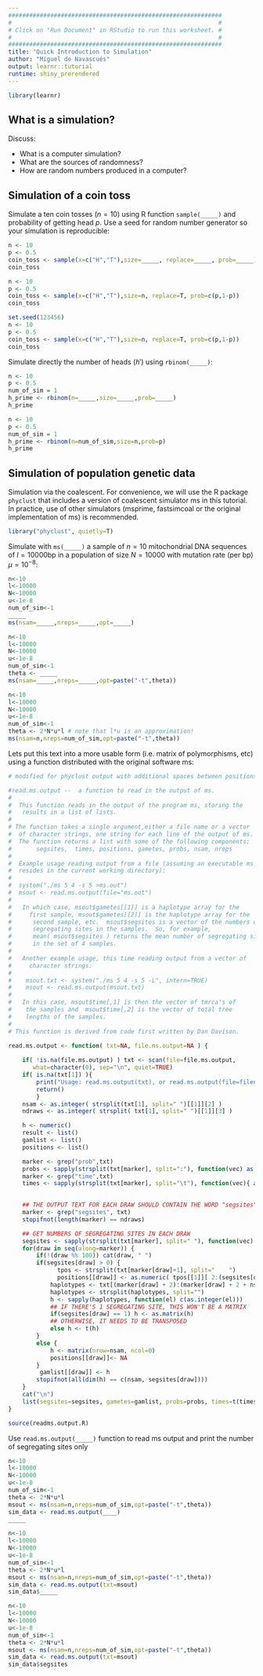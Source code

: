 ```yaml
---
#############################################################
#                                                           #
# Click on "Run Document" in RStudio to run this worksheet. #
#                                                           #
#############################################################
title: "Quick Introduction to Simulation"
author: "Miguel de Navascués"
output: learnr::tutorial
runtime: shiny_prerendered
---
```


```r
library(learnr)
```

## What is a simulation?

Discuss:

- What is a computer simulation?
- What are the sources of randomness?
- How are random numbers produced in a computer?

## Simulation of a coin toss

Simulate a ten coin tosses ($n=10$) using R function `sample(_____)` and probability of getting head $p$. Use a seed for random number generator so your simulation is reproducible:

```r
n <- 10
p <- 0.5
coin_toss <- sample(x=c("H","T"),size=_____, replace=_____, prob=_____)
coin_toss
```

```r
n <- 10
p <- 0.5
coin_toss <- sample(x=c("H","T"),size=n, replace=T, prob=c(p,1-p))
coin_toss
```

```r
set.seed(123456)
n <- 10
p <- 0.5
coin_toss <- sample(x=c("H","T"),size=n, replace=T, prob=c(p,1-p))
coin_toss
```

Simulate directly the number of heads ($h'$) using `rbinom(_____)`:

```r
n <- 10
p <- 0.5
num_of_sim = 1
h_prime <- rbinom(n=_____,size=_____,prob=_____)
h_prime
```

```r
n <- 10
p <- 0.5
num_of_sim = 1
h_prime <- rbinom(n=num_of_sim,size=n,prob=p)
h_prime
```



## Simulation of population genetic data

Simulation via the coalescent. For convenience, we will use the R package `phyclust` that includes a version of coalescent simulator ms in this tutorial. In practice, use of other simulators (msprime, fastsimcoal or the original implementation of ms) is recommended.

```r
library("phyclust", quietly=T)
```

Simulate with `ms(_____)` a sample of $n=10$ mitochondrial DNA sequences of $l=10000$bp in a population of size $N=10000$ with mutation rate (per bp) $\mu=10^{-8}$:

```r
n<-10
l<-10000
N<-10000
u<-1e-8
num_of_sim<-1
_____
ms(nsam=_____,nreps=_____,opt=_____)
```

```r
n<-10
l<-10000
N<-10000
u<-1e-8
num_of_sim<-1
theta <- _____
ms(nsam=_____,nreps=_____,opt=paste("-t",theta))
```


```r
n<-10
l<-10000
N<-10000
u<-1e-8
num_of_sim<-1
theta <- 2*N*u*l # note that l*u is an approximation!
ms(nsam=n,nreps=num_of_sim,opt=paste("-t",theta))
```


Lets put this text into a more usable form (i.e. matrix of polymorphisms, etc) using a function distributed with the original software ms:

```r
# modified for phyclust output with additional spaces between positions values

#read.ms.output --  a function to read in the output of ms.
#
#  This function reads in the output of the program ms, storing the
#   results in a list of lists.
#
# The function takes a single argument,either a file name or a vector
#  of character strings, one string for each line of the output of ms.
#  The function returns a list with some of the following components: 
#       segsites,  times, positions, gametes, probs, nsam, nreps
#
#  Example usage reading output from a file (assuming an executable ms
#  resides in the current working directory):
#
#  system("./ms 5 4 -s 5 >ms.out")
#  msout <- read.ms.output(file="ms.out")
#
#   In which case, msout$gametes[[1]] is a haplotype array for the
#     first sample, msout$gametes[[2]] is the haplotype array for the
#      second sample, etc.  msout$segsites is a vector of the numbers of
#      segregating sites in the samples.  So, for example, 
#      mean( msout$segsites ) returns the mean number of segregating sites
#      in the set of 4 samples.
# 
#   Another example usage, this time reading output from a vector of 
#     character strings: 
#
#    msout.txt <- system("./ms 5 4 -s 5 -L", intern=TRUE)
#    msout <- read.ms.output(msout.txt)
#
#   In this case, msout$time[,1] is then the vector of tmrca's of 
#    the samples and  msout$time[,2] is the vector of total tree
#    lengths of the samples. 
#
# This function is derived from code first written by Dan Davison.

read.ms.output <- function( txt=NA, file.ms.output=NA ) {
    
    if( !is.na(file.ms.output) ) txt <- scan(file=file.ms.output,
       what=character(0), sep="\n", quiet=TRUE)
    if( is.na(txt[1]) ){
    	print("Usage: read.ms.output(txt), or read.ms.output(file=filename)")
    	return()
    	}
    nsam <- as.integer( strsplit(txt[1], split=" ")[[1]][2] )
    ndraws <- as.integer( strsplit( txt[1], split=" ")[[1]][3] )

    h <- numeric()
    result <- list()
    gamlist <- list()
    positions <- list()

    marker <- grep("prob",txt)
    probs <- sapply(strsplit(txt[marker], split=":"), function(vec) as.numeric(vec[2]))
    marker <- grep("time",txt)
    times <- sapply(strsplit(txt[marker], split="\t"), function(vec){ as.numeric(vec[2:3])} )

    
    ## THE OUTPUT TEXT FOR EACH DRAW SHOULD CONTAIN THE WORD "segsites"
    marker <- grep("segsites", txt)
    stopifnot(length(marker) == ndraws)

    ## GET NUMBERS OF SEGREGATING SITES IN EACH DRAW
    segsites <- sapply(strsplit(txt[marker], split=" "), function(vec) as.integer(vec[2]) )
    for(draw in seq(along=marker)) {
        if(!(draw %% 100)) cat(draw, " ")
        if(segsites[draw] > 0) {
        	  tpos <- strsplit(txt[marker[draw]+1], split="    ")
        	  positions[[draw]] <- as.numeric( tpos[[1]][ 2:(segsites[draw]+1) ] ) 
            haplotypes <- txt[(marker[draw] + 2):(marker[draw] + 2 + nsam - 1)]
            haplotypes <- strsplit(haplotypes, split="")
            h <- sapply(haplotypes, function(el) c(as.integer(el)))
            ## IF THERE'S 1 SEGREGATING SITE, THIS WON'T BE A MATRIX 
            if(segsites[draw] == 1) h <- as.matrix(h)
            ## OTHERWISE, IT NEEDS TO BE TRANSPOSED
            else h <- t(h)
        }
        else {
        	h <- matrix(nrow=nsam, ncol=0)
        	positions[[draw]]<- NA
        }
		 gamlist[[draw]] <- h
        stopifnot(all(dim(h) == c(nsam, segsites[draw]))) 
    }
	cat("\n")
    list(segsites=segsites, gametes=gamlist, probs=probs, times=t(times), positions=positions, nsam=nsam, nreps=ndraws ) 
}
```

```r
source(readms.output.R)
```

Use `read.ms.output(_____)` function to read ms output and print the number of segregating sites only

```r
n<-10
l<-10000
N<-10000
u<-1e-8
num_of_sim<-1
theta <- 2*N*u*l 
msout <- ms(nsam=n,nreps=num_of_sim,opt=paste("-t",theta))
sim_data <- read.ms.output(____)
_____
```

```r
n<-10
l<-10000
N<-10000
u<-1e-8
num_of_sim<-1
theta <- 2*N*u*l 
msout <- ms(nsam=n,nreps=num_of_sim,opt=paste("-t",theta))
sim_data <- read.ms.output(txt=msout)
sim_data$_____
```



```r
n<-10
l<-10000
N<-10000
u<-1e-8
num_of_sim<-1
theta <- 2*N*u*l
msout <- ms(nsam=n,nreps=num_of_sim,opt=paste("-t",theta))
sim_data <- read.ms.output(txt=msout)
sim_data$segsites
```





